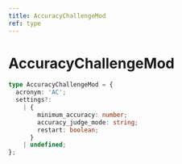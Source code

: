```yaml
---
title: AccuracyChallengeMod
ref: type
---
```


# AccuracyChallengeMod

```ts
type AccuracyChallengeMod = {
  acronym: 'AC';
  settings?:
    | {
        minimum_accuracy: number;
        accuracy_judge_mode: string;
        restart: boolean;
      }
    | undefined;
};
```
